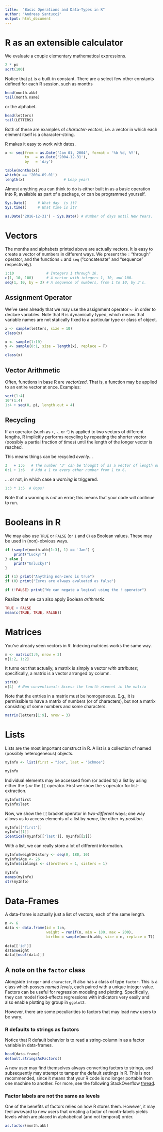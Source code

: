 ```yaml
---
title:  "Basic Operations and Data-Types in R"
author: "Andreas Santucci"
output: html_document
---
```


# R as an extensible calculator
We evaluate a couple elementary mathematical expressions.

```r
2 * pi
sqrt(100)
```

Notice that `pi` is a built-in constant. There are a select
few other constants defined for each R session, such as months

```r
head(month.abb)
tail(month.name)
```

or the alphabet.

```r
head(letters)
tail(LETTERS)
```

Both of these are examples of *character-vectors*, i.e. a vector in which each element itself is a character-string.

R makes it easy to work with dates.

```r
x <- seq(from = as.Date('Jan 01, 2004', format = '%b %d, %Y'),
         to   = as.Date('2004-12-31'),
         by   = 'day')

table(months(x))
which(x == '2004-09-01')
length(x)                  # Leap year!
```

Almost anything you can think to do is either built in as a basic operation
into R, available as part of a package, or can be programmed yourself.

```r
Sys.Date()     # What day  is it?
Sys.time()     # What time is it?

as.Date('2016-12-31') - Sys.Date() # Number of days until New Years.
```

# Vectors

The months and alphabets printed above are actually vectors.
It is easy to create a vector of numbers in different ways. We present
the `:` "through" operator, and the functions `c` and
`seq` ("concatenate" and "sequence" respectively).

```r
1:10               # Integers 1 through 10.
c(1, 10, 100)      # A vector with integers 1, 10, and 100.
seq(1, 10, by = 3) # A sequence of numbers, from 1 to 10, by 3's.
```

## Assignment Operator
We've seen already that we may use the assignment operator `<-` in order to
declare variables. Note that R is dynamically typed, which means that variable
names are not statically fixed to a particular type or class of object.

```r
x <- sample(letters, size = 10)
class(x)
```

```r
x <- sample(1:10)
y <- sample(0:1, size = length(x), replace = T)

class(x)
```

## Vector Arithmetic
Often, functions in base R are *vectorized*. That is, a function may be applied to an entire vector at once. Examples:

```r
sqrt(1:4)
10^(1:4)
1:4 + seq(0, pi, length.out = 4)
```

## Recycling
If an operator (such as `+`, `-`, or `^`) is applied to two vectors of different
lengths, R implicitly performs recycling by repeating the shorter vector (possibly a partial fraction of times) until the length of the longer vector is reached.

This means things can be recycled *evenly*...

```r
3   + 1:6   # The number '3' can be thought of as a vector of length one.
0:1 + 1:6   # Add a 1 to every other number from 1 to 6.
```

... or not, in which case a *warning* is triggered.

```r
1:3 * 1:5  # Oops!
```

Note that a warning is *not* an error; this means that your code will continue to run.

# Booleans in R
We may also use `TRUE` or `FALSE` (or `1` and `0`) as Boolean values. These may be used in (non)-obvious ways.

```r
if (sample(month.abb[1:3], 1) == 'Jan') {
    print("Lucky!")
} else {
    print("Unlucky!") 
}

if (1) print("Anything non-zero is true")
if (0) print("Zeros are always evaluated as false")

if (!FALSE) print("We can negate a logical using the ! operator")
```

Realize that we can also apply Boolean *arithmetic*

```r
TRUE + FALSE
mean(c(TRUE, TRUE, FALSE))
```
# Matrices
You've already seen vectors in R. Indexing matrices works the same way.

```r
m <- matrix(1:9, nrow = 3)
m[1:2, 1:2]
```

It turns out that actually, a matrix is simply a vector *with attributes*;
specifically, a matrix is a vector arranged by column.

```r
str(m)
m[4]  # Non-conventional: Access the fourth element in the matrix
```

Note that the entries in a matrix must be homogeneous. E.g., it is permissible
to have a matrix of numbers (or of characters), but not a matrix consisting of
some numbers and some characters.

```r
matrix(letters[1:9], nrow = 3)
```

# Lists
Lists are the most important construct in R. A list is a collection of named
(possibly heterogeneous) objects.

```r
myInfo <- list(first = "Joe", last = "Schmoe")

myInfo
```

Individual elements may be accessed from (or added to) a list by using either
the `$` *or* the `[[` operator. First we show the `$` operator for 
list-extraction.

```r
myInfo$first
myInfo$last
```

Now, we show the `[[` bracket operator in *two-different* ways; one way allows
us to access elements of a list by *name*, the other by *position*.

```r
myInfo[['first']]
myInfo[[1]]
identical(myInfo[['last']], myInfo[[2]])
```

With a list, we can really store a lot of different information.

```r
myInfo$weightHistory <- seq(0, 180, 10)
myInfo$Age <- 26
myInfo$siblings <- c(brothers = 1, sisters = 1)

myInfo
names(myInfo)
str(myInfo)
```

# Data-Frames
A data-frame is actually just a list of vectors, each of the same length.
```r
n <- 6
data <- data.frame(id = 1:n,
                   weight = runif(n, min = 100, max = 200),
                   birthm = sample(month.abb, size = n, replace = T))
                   
data[['id']]
data$weight
data[[ncol(data)]]
```

## A note on the `factor` class
Alongside `integer` and `character`, R also has a class of type `factor`. This is a class which posses *named levels*, each paired with a unique integer value.
Factors can be useful for regression modeling and plotting. Specifically,
they can model fixed-effects regressions with indicators very easily and also enable plotting by group in `ggplot2`.

However, there are some peculiarities to factors that may lead new users to be wary.

### R defaults to strings as factors
Notice that R default behavior is to read a string-column in as a factor variable in data-frames.

```r
head(data.frame)
default.stringsAsFactors()
```

A new user may find themselves always converting factors to strings, and subsequently may attempt to tamper the default settings in R. This is not recommended, since it means that your R code is no longer portable from one machine to another. For more, see the following StackOverflow [thread](http://stackoverflow.com/questions/8177921/how-to-disable-stringsasfactors-true-in-data-frame-permanently).

### Factor labels are not the same as levels
One of the benefits of factors relies on how R stores them. However, 
it may feel awkward to new users that creating a factor of month-labels
yields levels which are placed in alphabetical (and not temporal)
order.

```r
as.factor(month.abb)
```

